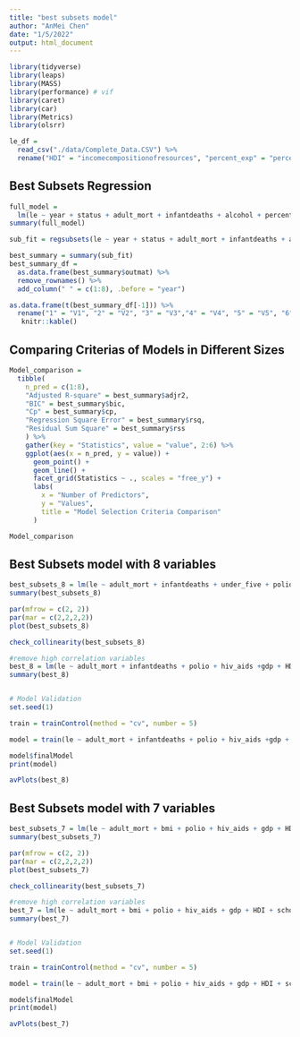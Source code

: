 ```yaml
---
title: "best subsets model"
author: "AnMei Chen"
date: "1/5/2022"
output: html_document
---
```


```r
library(tidyverse)
library(leaps)
library(MASS)
library(performance) # vif
library(caret)
library(car)
library(Metrics)
library(olsrr)
```


```r
le_df = 
  read_csv("./data/Complete_Data.CSV") %>% 
  rename("HDI" = "incomecompositionofresources", "percent_exp" = "percentageexpenditure", "total_exp" = "totalexpenditure", "le" = "lifeexpectancy", "adult_mort" = "adult_mortality", "thin_1_19" = "thinness1_19years", "thin_5_9" = "thinness5_9years", "under_five" = "under_fivedeaths")
```

## Best Subsets Regression
```r
full_model =
  lm(le ~ year + status + adult_mort + infantdeaths + alcohol + percent_exp + hepatitis_b + measles + bmi + under_five + polio + total_exp + diphtheria + hiv_aids + gdp + population + thin_1_19 + thin_5_9 + HDI + schooling, data = le_df)
summary(full_model)

sub_fit = regsubsets(le ~ year + status + adult_mort + infantdeaths + alcohol + percent_exp + hepatitis_b + measles + bmi + under_five + polio + total_exp + diphtheria + hiv_aids + gdp + population + thin_1_19 + thin_5_9 + HDI + schooling, data = le_df)

best_summary = summary(sub_fit)
best_summary_df = 
  as.data.frame(best_summary$outmat) %>% 
  remove_rownames() %>% 
  add_column(" " = c(1:8), .before = "year")

as.data.frame(t(best_summary_df[-1])) %>% 
  rename("1" = "V1", "2" = "V2", "3" = "V3","4" = "V4", "5" = "V5", "6" = "V6","7" = "V7", "8" = "V8") %>% 
   knitr::kable()

```

## Comparing Criterias of Models in Different Sizes

```r
Model_comparison =
  tibble(
	n_pred = c(1:8),
	"Adjusted R-square" = best_summary$adjr2,
	"BIC" = best_summary$bic,
	"Cp" = best_summary$cp,
	"Regression Square Error" = best_summary$rsq,
	"Residual Sum Square" = best_summary$rss
	) %>%
	gather(key = "Statistics", value = "value", 2:6) %>%
	ggplot(aes(x = n_pred, y = value)) +
	  geom_point() +
	  geom_line() +
	  facet_grid(Statistics ~ ., scales = "free_y") +
	  labs(
	  	x = "Number of Predictors",
	  	y = "Values",
	  	title = "Model Selection Criteria Comparison"
	  )

Model_comparison
```


## Best Subsets model with 8 variables

```r
best_subsets_8 = lm(le ~ adult_mort + infantdeaths + under_five + polio + hiv_aids +gdp + HDI + schooling, data = le_df)
summary(best_subsets_8)

par(mfrow = c(2, 2))
par(mar = c(2,2,2,2))
plot(best_subsets_8)

check_collinearity(best_subsets_8)

#remove high correlation variables
best_8 = lm(le ~ adult_mort + infantdeaths + polio + hiv_aids +gdp + HDI + schooling, data = le_df)
summary(best_8)


# Model Validation
set.seed(1)

train = trainControl(method = "cv", number = 5)

model = train(le ~ adult_mort + infantdeaths + polio + hiv_aids +gdp + HDI + schooling, data = le_df, trControl = train, method = 'lm', na.action = na.pass)

model$finalModel
print(model)
```


```r
avPlots(best_8)
```

## Best Subsets model with 7 variables

```r
best_subsets_7 = lm(le ~ adult_mort + bmi + polio + hiv_aids + gdp + HDI + schooling, data = le_df)
summary(best_subsets_7)

par(mfrow = c(2, 2))
par(mar = c(2,2,2,2))
plot(best_subsets_7)

check_collinearity(best_subsets_7)

#remove high correlation variables
best_7 = lm(le ~ adult_mort + bmi + polio + hiv_aids + gdp + HDI + schooling, data = le_df)
summary(best_7)


# Model Validation
set.seed(1)

train = trainControl(method = "cv", number = 5)

model = train(le ~ adult_mort + bmi + polio + hiv_aids + gdp + HDI + schooling, data = le_df, trControl = train, method = 'lm', na.action = na.pass)

model$finalModel
print(model)
```

```r
avPlots(best_7)
```
